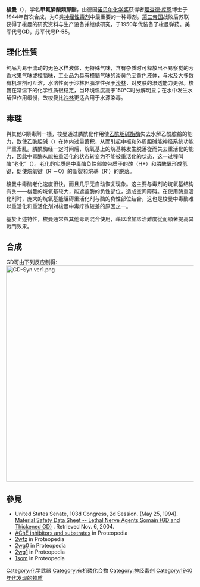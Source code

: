 {{多個問題|
{{refimprove|time=2018-01-23T09:38:05+00:00}}
{{update|time=2018-01-23T09:38:05+00:00}}
{{no footnotes|time=2016-04-14T21:18:45+00:00}}
}}
{{chembox
| verifiedrevid = 418119696
| ImageFile1 = Soman-3D-balls-by-AHRLS-2011.png
| ImageSize1 = 200px
| ImageFile2 = Soman-2D-by-AHRLS-2011.png
| ImageSize2 = 160px
| PIN = 3,3-Dimethylbutan-2-yl methylphosphonofluoridate
| OtherNames = GD
| Section1 = {{Chembox Identifiers
| ChemSpiderID_Ref = {{chemspidercite|correct|chemspider}}
| ChemSpiderID = 7032
| InChI = 1/C7H16FO2P/c1-6(7(2,3)4)10-11(5,8)9/h6H,1-5H3
| InChIKey = GRXKLBBBQUKJJZ-UHFFFAOYAY
| ChEMBL_Ref = {{ebicite|correct|EBI}}
| ChEMBL = 15910
| StdInChI_Ref = {{stdinchicite|correct|chemspider}}
| StdInChI = 1S/C7H16FO2P/c1-6(7(2,3)4)10-11(5,8)9/h6H,1-5H3
| StdInChIKey_Ref = {{stdinchicite|correct|chemspider}}
| StdInChIKey = GRXKLBBBQUKJJZ-UHFFFAOYSA-N
| CASNo_Ref = {{cascite|correct|??}}
| CASNo =96-64-0
| PubChem = 7305
| SMILES = FP(=O)(OC(C)C(C)(C)C)C
}}
| Section2 = {{Chembox Properties
| C=7 | H=16 | F=1 | O=2 | P=1
| Appearance = 纯净时时无色液体，有水果味。不纯时，棕黄或深棕色，伴有石油味。
| Density = 1.022 g/cm³
| MeltingPtC = -42
| BoilingPtC = 198
| Solubility = Moderate
| VaporPressure = 0.40 mmHg(53 Pa)
}}
| Section3 = {{Chembox Hazards
| MainHazards = Toxic
| FlashPt =
| Autoignition =
| NFPA-H = 4
| NFPA-F = 1
| NFPA-R = 1
| NFPA-O =
}}
}}

'''梭曼'''（{{lang-en|Soman}}），学名'''甲氟膦酸频那酯'''{{lang|en|(O-Pinacolyl methylphosphonofluoridate)}}，由德国[[诺贝尔化学奖|诺贝尔化学奖]]获得者[[里夏德·库恩|理查德·库恩]]博士于1944年首次合成，为G类[[神经毒剂|神经性毒剂]]中最重要的一种毒剂。[[第三帝国|第三帝国]]战败后苏联获得了梭曼的研究资料与生产设备并继续研究，于1950年代装备了梭曼弹药。美军代号'''GD'''，苏军代号'''P-55'''。

==理化性質==
纯品为易于流动的无色水样液体，无特殊气味，含有杂质时可释放出不易察觉的芳香水果气味或樟脑味，工业品为具有樟脑气味的淡黄色至黄色液体，与水及大多数有机溶剂可互溶，水溶性弱于沙林但脂溶性强于[[沙林|沙林]]，对皮肤的渗透能力更强。梭曼在常温下的化学性质很稳定，当环境温度高于150℃时分解明显；在水中发生水解但作用缓慢，故梭曼比[[沙林|沙林]]更适合用于水源染毒。

==毒理==
與其他G類毒劑一樣，梭曼通过膦酰化作用使[[乙酰胆碱酯酶|乙酰胆碱酯酶]]失去水解乙酰膽鹼的能力，致使乙酰胆碱（{{lang|en|Acetylcholine,Ach}}）在体内过量蓄积，从而引起中枢和外周胆碱能神经系统功能严重紊乱。膦酰酶经一定时间后，烷氧基上的烷基將发生脱落從而失去重活化的能力，因此中毒酶从能被重活化的状态转变为不能被重活化的状态，这一过程叫酶“老化”（{{lang|en|Aging}}）。老化的实质是中毒酶负性部位带质子的酸（H+）和膦酰氧形成氢键，促使烷氧键（R'－O）的断裂和烷基（R'）的脱落。

梭曼中毒酶老化速度很快，而且几乎无自动恢复现象。这主要与毒剂的烷氧基结构有关——梭曼的烷氧基较大，能遮盖酶的负性部位，造成空间障碍。在使用酶重活化剂时，庞大的烷氧基能阻碍重活化剂与酶的负性部位结合，这也是梭曼中毒酶难以重活化和重活化剂对梭曼中毒疗效较差的原因之一。

基於上述特性，梭曼通常與其他毒劑混合使用，藉以增加診治難度從而顯著提高其戰鬥效果。

==合成==
GD可由下列反应制得:
[[File:GD-Syn.ver1.png|580px]]
==參見==
* United States Senate, 103d Congress, 2d Session. (May 25, 1994). [http://www.gulfweb.org/bigdoc/report/appgd.html Material Safety Data Sheet -- Lethal Nerve Agents Somain (GD and Thickened GD)] {{Wayback|url=http://www.gulfweb.org/bigdoc/report/appgd.html |date=20130912230529 }}. Retrieved Nov. 6, 2004.
* [http://proteopedia.org/wiki/index.php/AChE_inhibitors_and_substrates AChE inhibitors and substrates] {{Wayback|url=http://proteopedia.org/wiki/index.php/AChE_inhibitors_and_substrates |date=20131006220450 }} in Proteopedia
* [http://proteopedia.org/wiki/index.php/2wfz 2wfz] {{Wayback|url=http://proteopedia.org/wiki/index.php/2wfz |date=20130601094917 }} in Proteopedia
* [http://proteopedia.org/wiki/index.php/2wg0 2wg0] {{Wayback|url=http://proteopedia.org/wiki/index.php/2wg0 |date=20130524001630 }} in Proteopedia
* [http://proteopedia.org/wiki/index.php/2wg1 2wg1] {{Wayback|url=http://proteopedia.org/wiki/index.php/2wg1 |date=20130522060431 }} in Proteopedia
* [http://proteopedia.org/wiki/index.php/1som 1som] {{Wayback|url=http://proteopedia.org/wiki/index.php/1som |date=20130522060731 }} in Proteopedia

{{化學武器}}


[[Category:化学武器|Category:化学武器]]

[[Category:有机磷化合物|Category:有机磷化合物]]
[[Category:神经毒剂|Category:神经毒剂]]
[[Category:1940年代发现的物质|Category:1940年代发现的物质]]